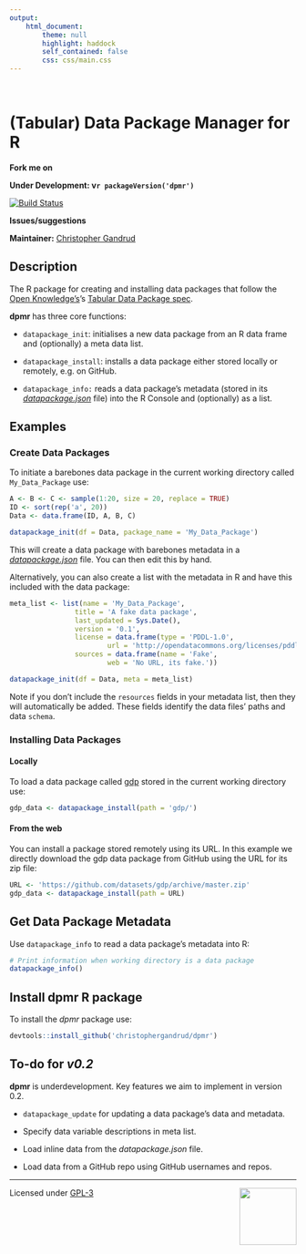 ```yaml
---
output:
    html_document:
        theme: null
        highlight: haddock
        self_contained: false
        css: css/main.css
---
```


<LINK href="//maxcdn.bootstrapcdn.com/font-awesome/4.1.0/css/font-awesome.min.css" rel="stylesheet">

<div class="dpmr-logo"></div>

<br>

# (Tabular) Data Package Manager for R

<p class="pull-right">
<strong>
Fork me on <a href="https://github.com/christophergandrud/dpmr"><i class="fa fa-github fa-lg"></i></a>
</strong>
</p>

**Under Development: v`r packageVersion('dpmr')`**


[![Build Status](https://travis-ci.org/christophergandrud/dpmr.svg?branch=master)](https://travis-ci.org/christophergandrud/dpmr)


<p class="pull-right">
<strong>
Issues/suggestions <a href="https://github.com/christophergandrud/dpmr/issues"><i class="fa fa-exclamation-circle"></i></a>
</strong>
</p>


**Maintainer:** [Christopher Gandrud](http://christophergandrud.blogspot.com/)

## Description

The R package for creating and installing data packages that follow the
[Open Knowledge's](https://okfn.org/)'s
[Tabular Data Package spec](http://data.okfn.org/doc/tabular-data-package/).

**dpmr** has three core functions:

- `datapackage_init`: initialises a new data package from an R data frame and
(optionally) a meta data list.

- `datapackage_install`: installs a data package either stored locally or
remotely, e.g. on GitHub.

- `datapackage_info:` reads a data package's metadata (stored in its
*[datapackage.json](http://dataprotocols.org/data-packages/)*
file) into the R Console and (optionally) as a list.

## Examples

### Create Data Packages

To initiate a barebones data package in the current working directory called
`My_Data_Package` use:

```r
A <- B <- C <- sample(1:20, size = 20, replace = TRUE)
ID <- sort(rep('a', 20))
Data <- data.frame(ID, A, B, C)

datapackage_init(df = Data, package_name = 'My_Data_Package')
```

This will create a data package with barebones metadata in a
*[datapackage.json](http://dataprotocols.org/data-packages/)*
file. You can then edit this by hand.

Alternatively, you can also create a list with the metadata in R and have this
included with the data package:

```r
meta_list <- list(name = 'My_Data_Package',
                title = 'A fake data package',
                last_updated = Sys.Date(),
                version = '0.1',
                license = data.frame(type = 'PDDL-1.0',
                        url = 'http://opendatacommons.org/licenses/pddl/'),
                sources = data.frame(name = 'Fake',
                        web = 'No URL, its fake.'))

datapackage_init(df = Data, meta = meta_list)
```

Note if you don't include the `resources` fields in your metadata list, then
they will automatically be added. These fields identify the data files' paths
and data `schema`.

### Installing Data Packages

#### Locally
To load a data package called [gdp](https://github.com/datasets/gdp) stored in
the current working directory use:

```r
gdp_data <- datapackage_install(path = 'gdp/')
```

#### From the web

You can install a package stored remotely using its URL. In this example
we directly download the gdp data package from GitHub using the URL for its
zip file:

```r
URL <- 'https://github.com/datasets/gdp/archive/master.zip'
gdp_data <- datapackage_install(path = URL)
```

## Get Data Package Metadata

Use `datapackage_info` to read a data package's metadata into R:

```r
# Print information when working directory is a data package
datapackage_info()
```

## Install dpmr R package

To install the *dpmr* package use:

```r
devtools::install_github('christophergandrud/dpmr')
```

## To-do for *v0.2*

**dpmr** is underdevelopment. Key features we aim to implement in version 0.2.

- `datapackage_update` for updating a data package's data and metadata.

- Specify data variable descriptions in meta list.

- Load inline data from the *datapackage.json* file.

- Load data from a GitHub repo using GitHub usernames and repos.

---

[<img src="http://media.tumblr.com/023c285c14ef01953d3b67ffe789004d/tumblr_inline_mor1uu2OOZ1qz4rgp.png" height = "100" align="right" />](http://nadrosia.tumblr.com/post/53520500877/made-in-berlin-badge-update)

Licensed under
[GPL-3](LICENSE.md)
